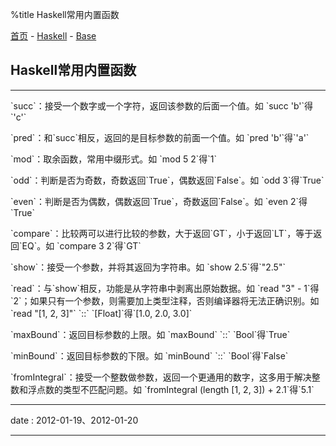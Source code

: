 %title Haskell常用内置函数

[[../../../index|首页]] - [[../index|Haskell]] - [[index|Base]]
==Haskell常用内置函数==
----
`succ`：接受一个数字或一个字符，返回该参数的后面一个值。如 `succ 'b'`得`'c'`

`pred`：和`succ`相反，返回的是目标参数的前面一个值。如 `pred 'b'`得`'a'`

`mod`：取余函数，常用中缀形式。如 `mod 5 2`得`1`

`odd`：判断是否为奇数，奇数返回`True`，偶数返回`False`。如 `odd 3`得`True`

`even`：判断是否为偶数，偶数返回`True`，奇数返回`False`。如 `even 2`得`True`

`compare`：比较两可以进行比较的参数，大于返回`GT`，小于返回`LT`，等于返回`EQ`。如 `compare 3 2`得`GT`

`show`：接受一个参数，并将其返回为字符串。如 `show 2.5`得`"2.5"`

`read`：与`show`相反，功能是从字符串中剥离出原始数据。如 `read "3" - 1`得`2`；如果只有一个参数，则需要加上类型注释，否则编译器将无法正确识别。如 `read "[1, 2, 3]"` `::` `[Float]`得`[1.0, 2.0, 3.0]`

`maxBound`：返回目标参数的上限。如 `maxBound` `::` `Bool`得`True`

`minBound`：返回目标参数的下限。如 `minBound` `::` `Bool`得`False`

`fromIntegral`：接受一个整数做参数，返回一个更通用的数字，这多用于解决整数和浮点数的类型不匹配问题。如 `fromIntegral (length [1, 2, 3]) + 2.1`得`5.1`
----
<red>date</red> : 2012-01-19、2012-01-20
----
